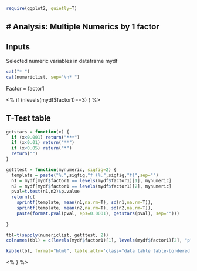 ```r
require(ggplot2, quietly=T)
```

# Analysis: Multiple Numerics by 1 factor
---

## Inputs

Selected numeric variables in dataframe mydf
```r
cat("* ")
cat(numericlist, sep="\n* ")
```

Factor = factor1

<% if (nlevels(mydf$factor1)==3) { %>

## T-Test table

```r

getstars = function(x) {
  if (x<0.001) return("***")
  if (x<0.01) return("**")
  if (x<0.05) return("*")
  return("")
}

getttest = function(mynumeric, sigfig=2) {
  template = paste("%.",sigfig,"f (%.",sigfig,"f)",sep="")
  n1 = mydf[mydf$factor1 == levels(mydf$factor1)[1], mynumeric]
  n2 = mydf[mydf$factor1 == levels(mydf$factor1)[2], mynumeric]
  pval=t.test(n1,n2)$p.value
  return(c(
    sprintf(template, mean(n1,na.rm=T), sd(n1,na.rm=T)),
    sprintf(template, mean(n2,na.rm=T), sd(n2,na.rm=T)),
    paste(format.pval(pval, eps=0.0001), getstars(pval), sep="")))
  
}

tbl=t(sapply(numericlist, getttest, 2))
colnames(tbl) = c(levels(mydf$factor1)[1], levels(mydf$factor1)[2], "p")

kable(tbl, format="html", table.attr='class="data table table-bordered table-condensed"')
```

<% } %>
